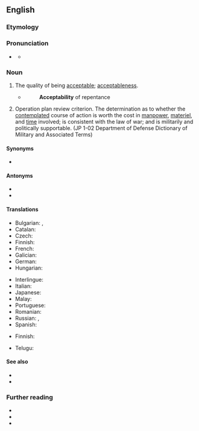 ==English==

===Etymology===
{{PIE root|en|keh₂p}}
{{suffix|en|acceptable|ity}}

===Pronunciation===
* {{a|US}} {{IPA|en|/ˌæk.ˌsɛp.tə.ˈbɪl.ət.i/}}
** {{audio|en|LL-Q1860 (eng)-Vealhurl-acceptability.wav|Audio (UK)}}

===Noun===
{{en-noun|~}}

# The quality of being [[acceptable]]; [[acceptableness]].
#* {{RQ:Taylor The Worthy Communicant}}
#*: '''Acceptability''' of repentance
# {{lb|en|military}} Operation plan review criterion. The determination as to whether the [[contemplated]] course of action is worth the cost in [[manpower]], [[materiel]], and [[time]] involved; is consistent with the law of war; and is militarily and politically supportable. (JP 1-02 Department of Defense Dictionary of Military and Associated Terms)

====Synonyms====
* {{l|en|acceptableness}}

====Antonyms====
* {{l|en|unacceptability}}
* {{l|en|inacceptability}}

====Translations====
{{trans-top|acceptableness}}
* Bulgarian: {{t|bg|приемливост}}, {{t|bg|допустимост}}
* Catalan: {{t|ca|acceptabilitat|f}}
* Czech: {{t|cs|přijatelnost|f}}
* Finnish: {{t+|fi|hyväksyttävyys}}
* French: {{t+|fr|acceptabilité|f}}
* Galician: {{t+|gl|aceptabilidade|f}}
* German: {{t|de|Zulässigkeit|f}}
* Hungarian: {{t+|hu|elfogadhatóság}}
{{trans-mid}}
* Interlingue: {{t|ie|acceptabilitá}}
* Italian: {{t+|it|accettabilità|f}}
* Japanese: {{t|ja|受容性|tr=juyōsei|sc=Jpan}}
* Malay: {{t|ms|kebolehterimaan}}
* Portuguese: {{t|pt|aceitabilidade|f}}
* Romanian: {{t|ro|acceptabilitate|f}}
* Russian: {{t+|ru|прие́млемость|f}}, {{t+|ru|допусти́мость|f}}
* Spanish: {{t+|es|aceptabilidad|f}}
{{trans-bottom}}

{{trans-top|operation plan review criterion}}
* Finnish: {{t+|fi|hyväksyttävyys}}
{{trans-mid}}
{{trans-bottom}}

{{checktrans-top}}
* Telugu: {{t-check|te|అంగీకార యోగ్యం}}
{{trans-mid}}
{{trans-bottom}}

====See also====
* {{l|en|adequacy}}
* {{l|en|feasibility}}

===Further reading===
* {{R:Webster 1913}}
* {{R:Century 1911}}
* {{R:OneLook}}